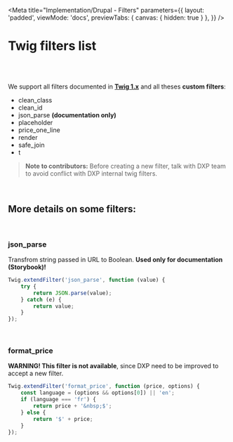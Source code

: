 
<Meta
    title="Implementation/Drupal - Filters"
    parameters={{
        layout: 'padded',
        viewMode: 'docs',
        previewTabs: { canvas: { hidden: true } },
    }}
/>

# Twig filters list

<br />
<br />

We support all filters documented in **[Twig 1.x](https://twig.symfony.com/doc/1.x/)** and all theses **custom filters**:

-   clean_class
-   clean_id
-   json_parse **(documentation only)**
-   placeholder
-   price_one_line
-   render
-   safe_join
-   t

> **Note to contributors:** Before creating a new filter, talk with DXP team to avoid conflict with DXP internal twig filters.

<br />

## More details on some filters:

<br />

### json_parse

Transfrom string passed in URL to Boolean. **Used only for documentation (Storybook)!**

```jsx
Twig.extendFilter('json_parse', function (value) {
    try {
        return JSON.parse(value);
    } catch (e) {
        return value;
    }
});
```

<br />

### format_price

**WARNING! This filter is not available**, since DXP need to be improved to accept a new filter.

```jsx
Twig.extendFilter('format_price', function (price, options) {
    const language = (options && options[0]) || 'en';
    if (language === 'fr') {
        return price + '&nbsp;$';
    } else {
        return '$' + price;
    }
});
```
